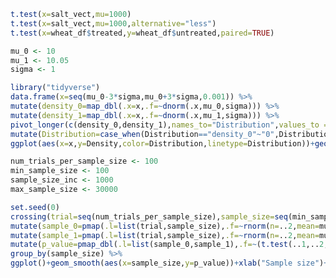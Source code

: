 ```R
t.test(x=salt_vect,mu=1000)
t.test(x=salt_vect,mu=1000,alternative="less")
t.test(x=wheat_df$treated,y=wheat_df$untreated,paired=TRUE)
```
```R
mu_0 <- 10
mu_1 <- 10.05
sigma <- 1
```
```R
library("tidyverse")
data.frame(x=seq(mu_0-3*sigma,mu_0+3*sigma,0.001)) %>% 
mutate(density_0=map_dbl(.x=x,.f=~dnorm(.x,mu_0,sigma))) %>% 
mutate(density_1=map_dbl(.x=x,.f=~dnorm(.x,mu_1,sigma))) %>% 
pivot_longer(c(density_0,density_1),names_to="Distribution",values_to = "Density") %>% 
mutate(Distribution=case_when(Distribution=="density_0"~"0",Distribution=="density_1"~"1")) %>% 
ggplot(aes(x=x,y=Density,color=Distribution,linetype=Distribution))+geom_line()
```
```R
num_trials_per_sample_size <- 100
min_sample_size <- 100
sample_size_inc <- 1000
max_sample_size <- 30000
```
```R
set.seed(0)
crossing(trial=seq(num_trials_per_sample_size),sample_size=seq(min_sample_size,max_sample_size,sample_size_inc)) %>% 
mutate(sample_0=pmap(.l=list(trial,sample_size),.f=~rnorm(n=..2,mean=mu_0,sd=sigma))) %>% 
mutate(sample_1=pmap(.l=list(trial,sample_size),.f=~rnorm(n=..2,mean=mu_1,sd=sigma))) %>% 
mutate(p_value=pmap_dbl(.l=list(sample_0,sample_1),.f=~(t.test(..1,..2,paired=TRUE)$p.value))) %>% 
group_by(sample_size) %>% 
ggplot()+geom_smooth(aes(x=sample_size,y=p_value))+xlab("Sample size")+ylab("P value")+geom_hline(aes(yintercept=0.05),linetype="dashed",color="red")
```